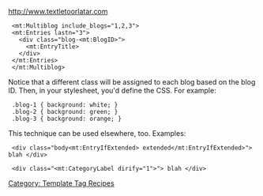 http://www.textletoorlatar.com 
[[Category: Template Tag Recipes]]

<pre>
 <mt:Multiblog include_blogs="1,2,3">
 <mt:Entries lastn="3">
   <div class="blog-<mt:BlogID>">
     <mt:EntryTitle>
   </div>
 </mt:Entries>
 </mt:Multiblog>
</pre>

Notice that a different class will be assigned to each blog based on the blog ID. Then, in your stylesheet, you'd define the CSS. For example:

<pre>
 .blog-1 { background: white; }
 .blog-2 { background: green; }
 .blog-3 { background: orange; }
</pre>

This technique can be used elsewhere, too. Examples:

<pre>
 <div class="body<mt:EntryIfExtended> extended</mt:EntryIfExtended>"> blah </div>
</pre>

<pre>
 <div class="<mt:CategoryLabel dirify="1">"> blah </div>
</pre>